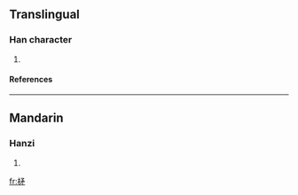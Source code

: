 ==Translingual==
===Han character===
{{Han char|rn=75|rad=木|as=05|sn=9|four=|canj=木弓戈竹 (DNIH)}}
# {{defn|Han|sort=木05}}
====References====
{{Han ref|kx=0519.060|dkj=14623|hdz=21192.010|uh=67D5|ud=26581}}

----
==Mandarin==
===Hanzi===
{{cmn-hanzi|pin=[[mào]] (mao4)|wg=mao<sup>4</sup>}}
# {{defn|Mandarin}}

[[fr:柕]]